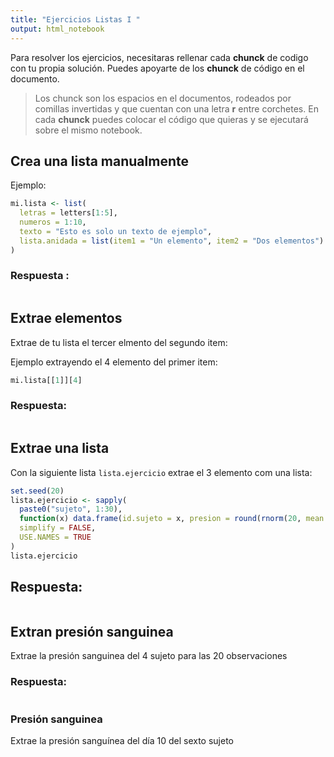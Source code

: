 ```yaml
---
title: "Ejercicios Listas I "
output: html_notebook
---
```


Para resolver los ejercicios, necesitaras rellenar cada **chunck** de codigo con tu propia solución. Puedes apoyarte de
los **chunck** de código en el documento.

> Los chunck son los espacios en el documentos, rodeados por comillas invertidas  y que cuentan con una letra **r** 
entre corchetes. En cada **chunck** puedes colocar el código que quieras y se ejecutará sobre el mismo notebook. 

## Crea una lista manualmente

Ejemplo:

```r
mi.lista <- list(
  letras = letters[1:5],
  numeros = 1:10,
  texto = "Esto es solo un texto de ejemplo",
  lista.anidada = list(item1 = "Un elemento", item2 = "Dos elementos")
)
```

### Respuesta :

```r

```


## Extrae elementos

Extrae de tu lista el tercer elmento del segundo item:

Ejemplo extrayendo el 4 elemento del primer item:

```r
mi.lista[[1]][4]
```

### Respuesta:

```r

```


## Extrae una lista

Con la siguiente lista `lista.ejercicio` extrae el 3 elemento com una lista:

```r
set.seed(20)
lista.ejercicio <- sapply(
  paste0("sujeto", 1:30),
  function(x) data.frame(id.sujeto = x, presion = round(rnorm(20, mean = 100, sd = 1), 2)),
  simplify = FALSE,
  USE.NAMES = TRUE
)
lista.ejercicio
```

## Respuesta:

```r

```

## Extran presión sanguinea


Extrae la presión sanguinea del 4 sujeto para las 20 observaciones

### Respuesta:

```r

```

### Presión sanguinea


Extrae la presión sanguínea del día 10 del sexto sujeto


```r

```
